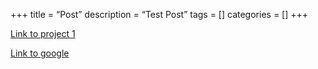 +++
title = "Post"
description = "Test Post"
tags = []
categories = []
+++

[Link to project 1](/project/project1/)

[Link to google](https://www.google.com)
